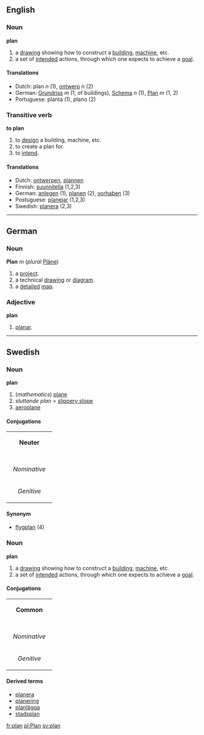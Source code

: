 ==English==
===Noun===
'''plan'''

# a [[drawing]] showing how to construct a [[building]], [[machine]], etc.
# a set of [[intend]]ed actions, through which one expects to achieve a [[goal]].

====Translations====
*Dutch: plan ''n'' (1), [[ontwerp]] ''n'' (2)
*German: [[Grundriss]] ''m'' (1, of buildings), [[Schema]] ''n'' (1), [[Plan]] ''m'' (1, 2)
*Portuguese: planta (1), plano (2)

===Transitive verb===
'''to plan'''

# to [[design]] a building, machine, etc.
# to create a plan for.
# to [[intend]].

====Translations====
*Dutch: [[ontwerpen]], [[plannen]]
*Finnish: [[suunnitella]] (1,2,3)
*German: [[anlegen]] (1), [[planen]] (2), [[vorhaben]] (3)
*Postuguese: [[planejar]] (1,2,3)
*Swedish: [[planera]] (2,3)

----

==German==
===Noun===
'''Plan''' ''m'' (''plural'' [[Pläne]])

# a [[project]].
# a technical [[drawing]] or [[diagram]].
# a [[detailed]] [[map]].

===Adjective===
'''plan'''

# [[planar]].

----
==Swedish==
===Noun===
'''plan'''

#(''mathematics'') [[plane]]
#''sluttande plan'' = [[slippery slope]]
#[[aeroplane]]

====Conjugations====
{| border=1 cellspacing=0 
| bgcolor=#FFFFF0 colspan=5 align=center | '''Neuter''' 
|- 
|- bgcolor=#FFFFF0 align=center 
! rowspan=2 | 
| colspan=2 width=105 | ''Singular'' 
| colspan=2 | ''Plural'' 
|- bgcolor=#FFFFF0 align=center 
| width=105 | ''Indefinite'' 
| width=105 | ''Definite'' 
| width=105 | ''Indefinite'' 
|  width=105 | ''Definite'' 
|- align=center 
| width=105 bgcolor=#FFFFF0 | ''Nominative'' 
| [[plan]] 
| [[planet]] 
| [[plan]] 
| [[planen]] 
|- align=center 
| width=105 bgcolor=#FFFFF0 | ''Genitive'' 
| [[plans]] 
| [[planets]] 
| [[plans]] 
| [[planens]]
|} 

====Synonym====
*[[flygplan]] (4)

===Noun===
'''plan'''

# a [[drawing]] showing how to construct a [[building]], [[machine]], etc.
# a set of [[intend]]ed actions, through which one expects to achieve a [[goal]].

====Conjugations====
{| border=1 cellspacing=0 
| bgcolor=#FFFFF0 colspan=5 align=center | '''Common''' 
|- 
|- bgcolor=#FFFFF0 align=center 
! rowspan=2 | 
| colspan=2 width=105 | ''Singular'' 
| colspan=2 | ''Plural'' 
|- bgcolor=#FFFFF0 align=center 
| width=105 | ''Indefinite'' 
| width=105 | ''Definite'' 
| width=105 | ''Indefinite'' 
|  width=105 | ''Definite'' 
|- align=center 
| width=105 bgcolor=#FFFFF0 | ''Nominative'' 
| [[plan]] 
| [[planen]] 
| [[planer]] 
| [[planerna]] 
|- align=center 
| width=105 bgcolor=#FFFFF0 | ''Genitive'' 
| [[plans]] 
| [[planens]] 
| [[planers]] 
| [[planernas]]
|} 

====Derived terms====
*[[planera]]
*[[planering]]
*[[planlägga]]
*[[stadsplan]]

[[fr:plan]]
[[pl:Plan]]
[[sv:plan]]